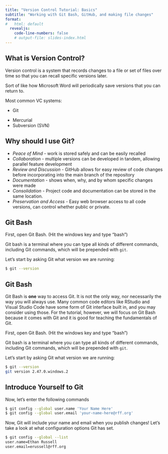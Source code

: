 ```yaml
---
title: "Version Control Tutorial: Basics"
subtitle: "Working with Git Bash, GitHub, and making file changes"
format:
#   html: default
  revealjs:
    code-line-numbers: false
    # output-file: slides-index.html
---
```


## What is Version Control?

Version control is a system that records changes to a file or set of files over time so that you can recall specific versions later.

Sort of like how Microsoft Word will periodically save versions that you can return to.

Most common VC systems:

* ::: {.fragment .highlight-green}
Git 
:::
* Mercurial
* Subversion (SVN)

## Why should I use Git?

::: {.incremental}
* _Peace of Mind_ - work is stored safely and can be easily recalled
* _Collaboration_ - multiple versions can be developed in tandem, allowing parallel feature development
* _Review and Discussion_ - GitHub allows for easy review of code changes before incorporating into the main branch of the repository
* _Documentation_ - shows when, why, and by whom specific changes were made
* _Consolidation_ - Project code and documentation can be stored in the same location.
* _Preservation and Access_ - Easy web browser access to all code versions, can control whether public or private.
:::

## Git Bash {auto-animate="true"}

First, open Git Bash.  (Hit the windows key and type "bash")

::: {.callout-note}
Git bash is a terminal where you can type all kinds of different commands, including Git commands, which will be prepended with `git`.
:::

Let's start by asking Git what version we are running:

```bash
$ git --version
```

## Git Bash {auto-animate="true"}

::: {.notes}
Git Bash is __one__ way to access Git.
It is not the only way, nor necessarily the way you will always use.
Many common code editors like RStudio and Visual Studio Code have some form of Git interface built in, and you may consider using those.
For the tutorial, however, we will focus on Git Bash because it comes with Git and it is good for teaching the fundamentals of Git.
:::

First, open Git Bash.  (Hit the windows key and type "bash")

::: {.callout-note}
Git bash is a terminal where you can type all kinds of different commands, including Git commands, which will be prepended with `git`.
:::

Let's start by asking Git what version we are running:

```bash
$ git --version
git version 2.47.0.windows.2
```

## Introduce Yourself to Git

Now, let's enter the following commands

```bash
$ git config --global user.name 'Your Name Here'
$ git config --global user.email 'your-name-here@rff.org'
```

Now, Git will include your name and email when you publish changes!  Let's take a look at what configuration options Git has set. 

```bash
$ git config --global --list
user.name=Ethan Russell
user.email=erussell@rff.org
```